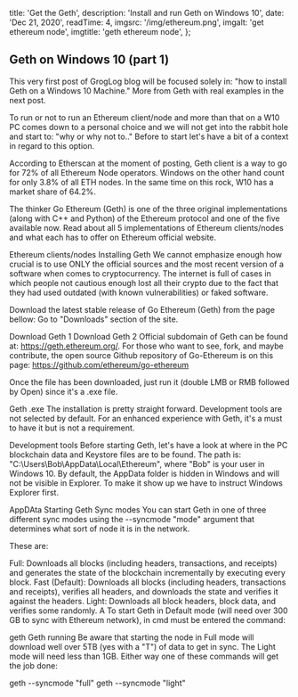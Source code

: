 
  title: 'Get the Geth',
  description: 'Install and run Geth on Windows 10',
  date: 'Dec 21, 2020',
  readTime: 4,
  imgsrc: '/img/ethereum.png',
  imgalt: 'get ethereum node',
  imgtitle: 'geth ethereum node',
};


## Geth on Windows 10 (part 1)

This very first post of GrogLog blog will be focused solely in: "how to install Geth on a Windows 10 Machine."
More from Geth with real examples in the next post.

To run or not to run an Ethereum client/node and more than that on a W10 PC comes down to a personal choice and we will not get into the rabbit hole and start to: "why or why not to.."
Before to start let's have a bit of a context in regard to this option.

According to Etherscan at the moment of posting, Geth client is a way to go for 72% of all Ethereum Node operators.
Windows on the other hand count for only 3.8% of all ETH nodes. In the same time on this rock, W10 has a market share of 64.2%.

The thinker
Go Ethereum (Geth) is one of the three original implementations (along with C++ and Python) of the Ethereum protocol and one of the five available now. Read about all 5 implementations of Ethereum clients/nodes and what each has to offer on Ethereum official website.

Ethereum clients/nodes
Installing Geth
We cannot emphasize enough how crucial is to use ONLY the official sources and the most recent version of a software when comes to cryptocurrency. The internet is full of cases in which people not cautious enough lost all their crypto due to the fact that they had used outdated (with known vulnerabilities) or faked software.

Download the latest stable release of Go Ethereum (Geth) from the page bellow: Go to "Downloads" section of the site.

Download Geth 1 Download Geth 2
Official subdomain of Geth can be found at: https://geth.ethereum.org/. For those who want to see, fork, and maybe contribute, the open source Github repository of Go-Ethereum is on this page: https://github.com/ethereum/go-ethereum

Once the file has been downloaded, just run it (double LMB or RMB followed by Open) since it's a .exe file.

Geth .exe
The installation is pretty straight forward. Development tools are not selected by default. For an enhanced experience with Geth, it's a must to have it but is not a requirement.

Development tools
Before starting Geth, let's have a look at where in the PC blockchain data and Keystore files are to be found. The path is: "C:\Users\Bob\AppData\Local\Ethereum", where "Bob" is your user in Windows 10. By default, the AppData folder is hidden in Windows and will not be visible in Explorer. To make it show up we have to instruct Windows Explorer first.

AppDAta
Starting Geth
Sync modes
You can start Geth in one of three different sync modes using the --syncmode "mode" argument that determines what sort of node it is in the network.

These are:

Full: Downloads all blocks (including headers, transactions, and receipts) and generates the state of the blockchain incrementally by executing every block.
Fast (Default): Downloads all blocks (including headers, transactions and receipts), verifies all headers, and downloads the state and verifies it against the headers.
Light: Downloads all block headers, block data, and verifies some randomly.
A
To start Geth in Default mode (will need over 300 GB to sync with Ethereum network), in cmd must be entered the command:

geth
Geth running
Be aware that starting the node in Full mode will download well over 5TB (yes with a "T") of data to get in sync. The Light mode will need less than 1GB. Either way one of these commands will get the job done:

geth --syncmode "full"
geth --syncmode "light"
